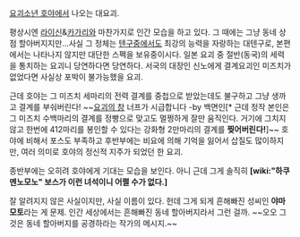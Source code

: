 [[요괴소년 호야]]에서 나오는 대요괴.

평상시엔 [[라이신]]&[[카가리]]와 마찬가지로 인간 모습을 하고 있다. 그 때에는 그냥 동네 상점 할아버지지만…사실 그 정체는 [[텐구]]중에서도 최강의 능력을 자랑하는 대텐구로, 본편에서는 나타나지 않지만 대단한 스펙을 보유중이시다. 일본 요괴 중 절반(동국)의 세력을 통치하는 요괴니 당연하다면 당연하다. 서국의 대장인 신노에게 결계요괴인 미즈치가 없었다면 사실상 포박이 불가능했을 요괴.

근데 호야는 그 미즈치 세마리의 전력 결계를 중첩으로 받았는데도 불구하고 그냥 생까고 결계를 부숴버린다! ~~[[요괴의 창]] 너프가 시급합니다 -by 백면인[* 근데 정작 본인은 그 미즈치 수백마리의 결계를 정빵으로 맞고도 멀쩡하게 잘만 움직인다. 거기에 그치지 않고 한번에 412마리를 봉인할 수 있다는 강화형 2만마리의 결계를 '''찢어버린다!''']~~ 호야에 비해서 포스도 부족하고 후반부에는 비요에 의해 기억을 잃어서 삽질도 많이하지만, 여러 의미로 호야의 정신적 지주가 되었던 한 요괴.

종반부에는 오히려 호야에게 기대는 모습을 보인다. 아니 근데 그게 솔직히 '''[wiki:"하쿠멘노모노" 보스가 이런 녀석이니 어쩔 수가 없다.]'''

잘 알려지지 않은 사실이지만, 사실 이름이 있다. 헌데 그게 되게 흔해빠진 성씨인 '''야마모토'''라는 게 문제. 인간 세상에서는 흔해빠진 동네 할아버지라서 그런 걸까. ~~오오 그것은 동네 할아버지를 공경하라는 작가의 메시지.~~
